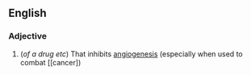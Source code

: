 ==English==

===Adjective===
{{wikipedia}}
{{en-adj}}

#(''of a drug etc'') That inhibits [[angiogenesis]] (especially when used to combat [[cancer])